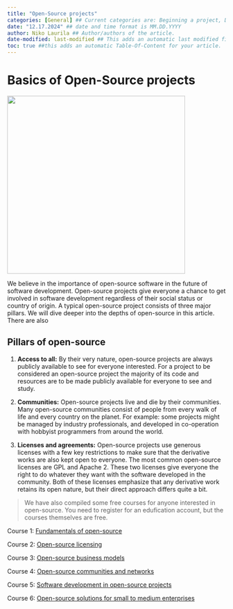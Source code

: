 ```yaml
---
title: "Open-Source projects"
categories: [General] ## Current categories are: Beginning a project, During a project, Ending a project, General (Categories are case sensitive)
date: "12.17.2024" ## date and time format is MM.DD.YYYY
author: Niko Laurila ## Author/authors of the article. 
date-modified: last-modified ## This adds an automatic last modified field to the article, last-modified function will automatically add the correct date when a modification is made to the article.
toc: true ##this adds an automatic Table-Of-Content for your article.
---
```


# Basics of Open-Source projects

![](images/Open_Source_Initiative.png){fig-align="center" width="410"}

We believe in the importance of open-source software in the future of software development. Open-source projects give everyone a chance to get involved in software development regardless of their social status or country of origin. A typical open-source project consists of three major pillars. We will dive deeper into the depths of open-source in this article. There are also

## Pillars of open-source

1.   **Access to all:** By their very nature, open-source projects are always publicly available to see for everyone interested. For a project to be considered an open-source project the majority of its code and resources are to be made publicly available for everyone to see and study.

2.  **Communities:** Open-source projects live and die by their communities. Many open-source communities consist of people from every walk of life and every country on the planet. For example: some projects might be managed by industry professionals, and developed in co-operation with hobbyist programmers from around the world.

3.  **Licenses and agreements:** Open-source projects use generous licenses with a few key restrictions to make sure that the derivative works are also kept open to everyone. The most common open-source licenses are GPL and Apache 2. These two licenses give everyone the right to do whatever they want with the software developed in the community. Both of these licenses emphasize that any derivative work retains its open nature, but their direct approach differs quite a bit.

> We have also compiled some free courses for anyone interested in open-source. You need to register for an edufication account, but the courses themselves are free.

Course 1: [Fundamentals of open-source](https://www.edufication.com/courses/fundamentals-of-open-source/)

Course 2: [Open-source licensing](https://www.edufication.com/courses/open-source-licensing/)

Course 3: [Open-source business models](https://www.edufication.com/courses/open-source-business-models/)

Course 4: [Open-source communities and networks](https://www.edufication.com/courses/open-source-communities-and-networks/)

Course 5: [Software development in open-source projects](https://www.edufication.com/courses/open-source-development/)

Course 6: [Open-source solutions for small to medium enterprises](https://www.edufication.com/courses/open-source-solutions-for-smes/)